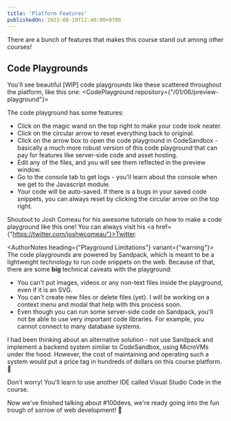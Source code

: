 ```yaml
---
title: 'Platform Features'
publishedOn: 2023-08-19T12:40:00+0700
---
```


There are a bunch of features that makes this course stand out among other courses!

## Code Playgrounds

You'll see beautiful [WIP] code playgrounds like these scattered throughout the platform, like this one:
<CodePlayground repository={"/01/06/preview-playground"}></CodePlayground>

The code playground has some features:
- Click on the magic wand on the top right to make your code look neater.
- Click on the circular arrow to reset everything back to original.
- Click on the arrow box to open the code playground in CodeSandbox - basically a much more robust version of
this code playground that can pay for features like server-side code and asset hosting.
- Edit any of the files, and you will see them reflected in the preview window.
- Go to the console tab to get logs - you'll learn about the console when we get to the Javascript module.
- Your code will be auto-saved. If there is a bugs in your saved code snippets, you can always reset by clicking the
circular arrow on the top right.

Shoutout to <ColorEmphasis>Josh Comeau</ColorEmphasis> for his awesome tutorials on how to make a code playground like this one! You can always visit his
<a href={"https://twitter.com/joshwcomeau"}>Twitter</a>.

<AuthorNotes heading={"Playground Limitations"} variant={"warning"}>
  The code playgrounds are powered by Sandpack, which is meant to be a lightweight technology to run code snippets on
  the web.
  Because of that, there are some **big** technical caveats with the playground:

  - You can't put images, videos or any non-text files inside the playground, even if it is an SVG.
  - You can't create new files or delete files (yet). I will be working on a context menu and modal
  that help with this process soon.
  - Even though you can run some server-side code on Sandpack, you'll not be able to use very important
  code libraries. For example, you cannot connect to many database systems.

  I had been thinking about an alternative solution - not use Sandpack and implement a backend system similar to
  CodeSandbox, using MicroVMs under the hood. However, the cost of maintaining and operating such a system would
  put a price tag in hundreds of dollars on this course platform. 🥵

  Don't worry! You'll learn to use another IDE called Visual Studio Code in the course.
</AuthorNotes>

Now we've finished talking about #100devs, we're ready going into the fun trough of sorrow of web development! 🚀
